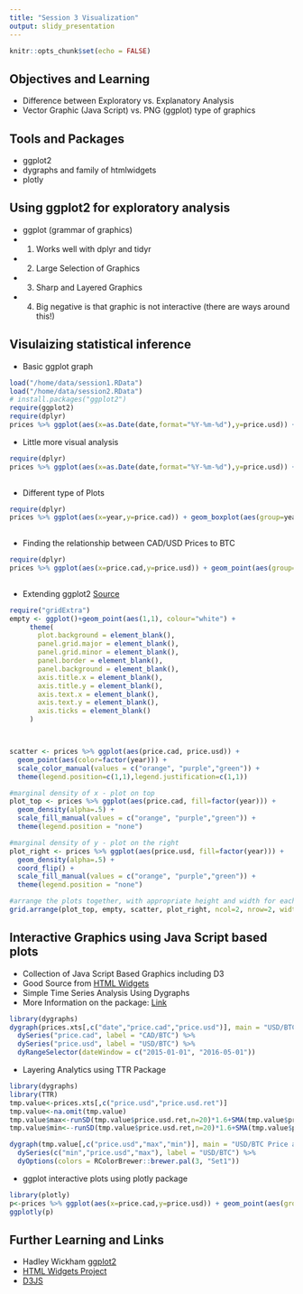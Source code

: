 ```yaml
---
title: "Session 3 Visualization"
output: slidy_presentation
---
```


```r
knitr::opts_chunk$set(echo = FALSE)
```

## Objectives and Learning

- Difference between Exploratory vs. Explanatory Analysis
- Vector Graphic (Java Script) vs. PNG (ggplot) type of graphics


## Tools and Packages

- ggplot2
- dygraphs and family of htmlwidgets
- plotly 


## Using ggplot2 for exploratory analysis

- ggplot (grammar of graphics) 
- (1) Works well with dplyr and tidyr
- (2) Large Selection of Graphics 
- (3) Sharp and Layered Graphics 
- (4) Big negative is that graphic is not interactive (there are ways around this!)

## Visulaizing statistical inference

- Basic ggplot graph
```r
load("/home/data/session1.RData")
load("/home/data/session2.RData")
# install.packages("ggplot2")
require(ggplot2)
require(dplyr)
prices %>% ggplot(aes(x=as.Date(date,format="%Y-%m-%d"),y=price.usd)) + geom_point(stat="identity",position="identity") 


```

- Little more visual analysis
```r
require(dplyr)
prices %>% ggplot(aes(x=as.Date(date,format="%Y-%m-%d"),y=price.usd)) + geom_point(aes(group=factor(year),colour=factor(year))) + theme(axis.text.x = element_text(angle = 90, hjust = 1)) + ylab("price") + xlab("date")+ geom_smooth(aes(group=factor(year)),method = "lm")
 
```

- Different type of Plots

```r
require(dplyr)
prices %>% ggplot(aes(x=year,y=price.cad)) + geom_boxplot(aes(group=year),outlier.colour = "red") + theme(axis.text.x = element_text(angle = 90, hjust = 1)) + ylab("price") + xlab("date")
 
```

- Finding the relationship between CAD/USD Prices to BTC

```r
require(dplyr)
prices %>% ggplot(aes(x=price.cad,y=price.usd)) + geom_point(aes(group=factor(year),colour=factor(year)))+ theme(axis.text.x = element_text(angle = 90, hjust = 1)) + ylab("USD") + xlab("CAD") + geom_smooth(aes(group=factor(year)),method = "lm")
 
```

- Extending ggplot2 
[Source](http://www.r-bloggers.com/ggplot2-cheatsheet-for-visualizing-distributions/)

```r
require("gridExtra")
empty <- ggplot()+geom_point(aes(1,1), colour="white") +
     theme(                              
       plot.background = element_blank(), 
       panel.grid.major = element_blank(), 
       panel.grid.minor = element_blank(), 
       panel.border = element_blank(), 
       panel.background = element_blank(),
       axis.title.x = element_blank(),
       axis.title.y = element_blank(),
       axis.text.x = element_blank(),
       axis.text.y = element_blank(),
       axis.ticks = element_blank()
     )



scatter <- prices %>% ggplot(aes(price.cad, price.usd)) + 
  geom_point(aes(color=factor(year))) + 
  scale_color_manual(values = c("orange", "purple","green")) + 
  theme(legend.position=c(1,1),legend.justification=c(1,1)) 

#marginal density of x - plot on top
plot_top <- prices %>% ggplot(aes(price.cad, fill=factor(year))) + 
  geom_density(alpha=.5) + 
  scale_fill_manual(values = c("orange", "purple","green")) + 
  theme(legend.position = "none")

#marginal density of y - plot on the right
plot_right <- prices %>% ggplot(aes(price.usd, fill=factor(year))) + 
  geom_density(alpha=.5) + 
  coord_flip() + 
  scale_fill_manual(values = c("orange", "purple","green")) + 
  theme(legend.position = "none") 

#arrange the plots together, with appropriate height and width for each row and column
grid.arrange(plot_top, empty, scatter, plot_right, ncol=2, nrow=2, widths=c(4, 1), heights=c(1, 4))

```

## Interactive Graphics using Java Script based plots

- Collection of Java Script Based Graphics including D3
- Good Source from [HTML Widgets](http://www.htmlwidgets.org/showcase_leaflet.html)
- Simple Time Series Analysis Using Dygraphs
- More Information on the package: [Link](http://rstudio.github.io/dygraphs/)

```r
library(dygraphs)
dygraph(prices.xts[,c("date","price.cad","price.usd")], main = "USD/BTC and CAD/BTC") %>%
  dySeries("price.cad", label = "CAD/BTC") %>%
  dySeries("price.usd", label = "USD/BTC") %>%
  dyRangeSelector(dateWindow = c("2015-01-01", "2016-05-01"))

```

- Layering Analytics using TTR Package 

```r
library(dygraphs)
library(TTR)
tmp.value<-prices.xts[,c("price.usd","price.usd.ret")]
tmp.value<-na.omit(tmp.value)
tmp.value$max<-runSD(tmp.value$price.usd.ret,n=20)*1.6+SMA(tmp.value$price.usd,n=50)
tmp.value$min<--runSD(tmp.value$price.usd.ret,n=20)*1.6+SMA(tmp.value$price.usd,n=50)

dygraph(tmp.value[,c("price.usd","max","min")], main = "USD/BTC Price and Vol") %>%
  dySeries(c("min","price.usd","max"), label = "USD/BTC") %>%
  dyOptions(colors = RColorBrewer::brewer.pal(3, "Set1"))

```

- ggplot interactive plots using plotly package

```r
library(plotly)
p<-prices %>% ggplot(aes(x=price.cad,y=price.usd)) + geom_point(aes(group=factor(year),colour=factor(year)))+ theme(axis.text.x = element_text(angle = 90, hjust = 1)) + ylab("USD") + xlab("CAD") + geom_smooth(aes(group=factor(year)),method = "lm")
ggplotly(p)

```

## Further Learning and Links


- Hadley Wickham [ggplot2](http://ggplot2.org/book/)
- [HTML Widgets Project](http://www.htmlwidgets.org/)
- [D3JS](https://d3js.org/)





